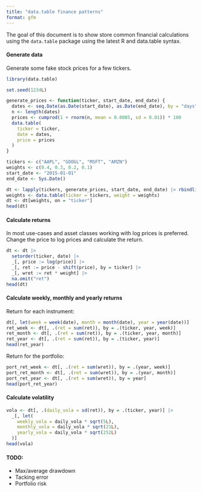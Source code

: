 ```yaml
---
title: "data.table finance patterns"
format: gfm
---
```


The goal of this document is to show store common financial calculations using
the `data.table` package using the latest R and data.table syntax.

#### Generate data

Generate some fake stock prices for a few tickers.

```r
library(data.table)

set.seed(1234L)

generate_prices <- function(ticker, start_date, end_date) {
  dates <- seq.Date(as.Date(start_date), as.Date(end_date), by = "days")
  n <- length(dates)
  prices <- cumprod(1 + rnorm(n, mean = 0.0005, sd = 0.01)) * 100
  data.table(
    ticker = ticker,
    date = dates,
    price = prices
  )
}

tickers <- c("AAPL", "GOOGL", "MSFT", "AMZN")
weights <- c(0.4, 0.3, 0.2, 0.1)
start_date <- "2015-01-01"
end_date <- Sys.Date()

dt <- lapply(tickers, generate_prices, start_date, end_date) |> rbindlist()
weights <- data.table(ticker = tickers, weight = weights)
dt <- dt[weights, on = "ticker"]
head(dt)
```

#### Calculate returns

In most use-cases and asset classes working with log prices is preferred.
Change the price to log prices and calculate the return.

```r
dt <- dt |>
  setorder(ticker, date) |>
  _[, price := log(price)] |>
  _[, ret := price - shift(price), by = ticker] |>
  _[, wret := ret * weight] |>
  na.omit("ret")
head(dt)
```

#### Calculate weekly, monthly and yearly returns

Return for each instrument:

```r
dt[, let(week = week(date), month = month(date), year = year(date))]
ret_week <- dt[, .(ret = sum(ret)), by = .(ticker, year, week)]
ret_month <- dt[, .(ret = sum(ret)), by = .(ticker, year, month)]
ret_year <- dt[, .(ret = sum(ret)), by = .(ticker, year)]
head(ret_year)
```

Return for the portfolio:

```r
port_ret_week <- dt[, .(ret = sum(wret)), by = .(year, week)]
port_ret_month <- dt[, .(ret = sum(wret)), by = .(year, month)]
port_ret_year <- dt[, .(ret = sum(wret)), by = year]
head(port_ret_year)
```

#### Calculate volatility

```r
vola <- dt[, .(daily_vola = sd(ret)), by = .(ticker, year)] |>
  _[, let(
    weekly_vola = daily_vola * sqrt(5L),
    monthly_vola = daily_vola * sqrt(21L),
    yearly_vola = daily_vola * sqrt(252L)
  )]
head(vola)
```

#### TODO:

- Max/average drawdown
- Tacking error
- Portfolio risk
